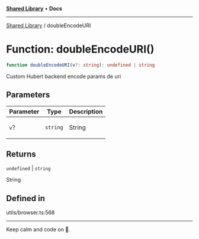 
<Meta title="Libs/Shared/functions/doubleEncodeURI" />



[**Shared Library**](/?path=/docs/libs-shared-overview--page) • **Docs**

***

[Shared Library](/?path=/docs/libs-shared-overview--page) / doubleEncodeURI

# Function: doubleEncodeURI()

```ts
function doubleEncodeURI(v?: string): undefined | string
```

Custom Hubert backend encode params de uri

## Parameters

<table>
<thead>
<tr>
<th>Parameter</th>
<th>Type</th>
<th>Description</th>
</tr>
</thead>
<tbody>
<tr>
<td>

`v`?

</td>
<td>

`string`

</td>
<td>

String

</td>
</tr>
</tbody>
</table>

## Returns

`undefined` \| `string`

String

## Defined in

utils/browser.ts:568


***

Keep calm and code on 🤘.